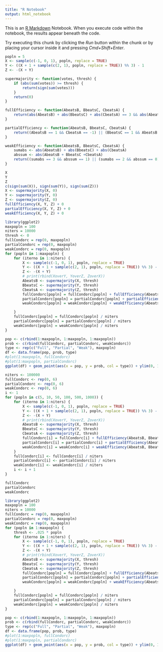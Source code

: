 ```yaml
---
title: "R Notebook"
output: html_notebook
---
```


This is an [R Markdown](http://rmarkdown.rstudio.com) Notebook. When you execute code within the notebook, the results appear beneath the code. 

Try executing this chunk by clicking the *Run* button within the chunk or by placing your cursor inside it and pressing *Cmd+Shift+Enter*. 

```r
popln = 5
X <- sample(c(-1, 0, 1), popln, replace = TRUE)
Y <- ((X + 1 + sample(c(2, 1), popln, replace = TRUE)) %% 3) - 1 
Z <- -(X + Y)

supermajority <- function(votes, thresh) {
    if (abs(sum(votes)) >= thresh) {
        return(sign(sum(votes)))
    }
    return(0)
}

fullEfficiency <- function(AbeatsB, BbeatsC, CbeatsA) {
    return(abs(AbeatsB) + abs(BbeatsC) + abs(CbeatsA) == 3 && abs(AbeatsB + BbeatsC + CbeatsA) == 1)
}

partialEfficiency <- function(AbeatsB, BbeatsC, CbeatsA) {
    return((AbeatsB == 1 && CbeatsA == -1) || (BbeatsC == 1 && AbeatsB == -1) || (CbeatsA == 1 && BbeatsC == -1))
}

weakEfficiency <- function(AbeatsB, BbeatsC, CbeatsA) {
    sumabs <- abs(AbeatsB) + abs(BbeatsC) + abs(CbeatsA) 
    abssum <- abs(AbeatsB + BbeatsC +CbeatsA)
    return((sumabs == 3 && abssum == 1) || (sumabs == 2 && abssum == 0) || sumabs == 1)
}

X
Y
Z
c(sign(sum(X)), sign(sum(Y)), sign(sum(Z)))
X <- supermajority(X, 0)
Y <- supermajority(Y, 0)
Z <- supermajority(Z, 0)
fullEfficiency(X, Y, Z) + 0
partialEfficiency(X, Y, Z) + 0
weakEfficiency(X, Y, Z) + 0
```

```r
library(ggplot2)
maxpopln = 100
niters = 10000
thresh <- 0
fullCondorc = rep(0, maxpopln)
partialCondorc = rep(0, maxpopln)
weakCondorc = rep(0, maxpopln)
for (popln in 1:maxpopln) {
    for (iterno in 1:niters) {
        X <- sample(c(-1, 0, 1), popln, replace = TRUE)
        Y <- ((X + 1 + sample(c(2, 1), popln, replace = TRUE)) %% 3) - 1 
        Z <- -(X + Y)
        # print(rbind(XoverY, YoverZ, ZoverX))
        AbeatsB <- supermajority(X, thresh)
        BbeatsC <- supermajority(Y, thresh)
        CbeatsA <- supermajority(Z, thresh)
        fullCondorc[popln] = fullCondorc[popln] + fullEfficiency(AbeatsB, BbeatsC, CbeatsA)
        partialCondorc[popln] = partialCondorc[popln] + partialEfficiency(AbeatsB, BbeatsC, CbeatsA)
        weakCondorc[popln] = weakCondorc[popln] + weakEfficiency(AbeatsB, BbeatsC, CbeatsA)

    }
    fullCondorc[popln] = fullCondorc[popln] / niters
    partialCondorc[popln] = partialCondorc[popln] / niters
    weakCondorc[popln] = weakCondorc[popln] / niters
}

pop <- c(rbind(1:maxpopln, 1:maxpopln, 1:maxpopln))
prob <- c(rbind(fullCondorc, partialCondorc, weakCondorc))
type <- rep(c("Full", "Partial", "Weak"), maxpopln)
df <- data.frame(pop, prob, type)
#plot(1:maxpopln, fullCondorc)
#plot(1:maxpopln, partialCondorc)
ggplot(df) + geom_point(aes(x = pop, y = prob, col = type)) + ylim(0, 1) + xlab("Population Size") + ylab("Efficiency") + labs(color = "Type of Efficiency") + ggtitle("Efficiency by Population Size")
```

```r
niters <- 100000
fullCondorc <- rep(0, 6)
partialCondorc <- rep(0, 6)
weakCondorc <- rep(0, 6)
i <- 1
for (popln in c(5, 10, 50, 100, 500, 1000)) {
    for (iterno in 1:niters) {
        X <- sample(c(-1, 0, 1), popln, replace = TRUE)
        Y <- ((X + 1 + sample(c(2, 1), popln, replace = TRUE)) %% 3) - 1 
        Z <- -(X + Y)
        # print(rbind(XoverY, YoverZ, ZoverX))
        AbeatsB <- supermajority(X, thresh)
        BbeatsC <- supermajority(Y, thresh)
        CbeatsA <- supermajority(Z, thresh)
        fullCondorc[i] = fullCondorc[i] + fullEfficiency(AbeatsB, BbeatsC, CbeatsA)
        partialCondorc[i] = partialCondorc[i] + partialEfficiency(AbeatsB, BbeatsC, CbeatsA)
        weakCondorc[i] = weakCondorc[i] + weakEfficiency(AbeatsB, BbeatsC, CbeatsA)     
    }
    fullCondorc[i] <- fullCondorc[i] / niters
    partialCondorc[i] <- partialCondorc[i] / niters
    weakCondorc[i] <- weakCondorc[i] / niters
    i <- i + 1
}

fullCondorc
partialCondorc
weakCondorc

```

```r
library(ggplot2)
maxpopln = 100
niters = 10000
fullCondorc = rep(0, maxpopln)
partialCondorc = rep(0, maxpopln)
weakCondorc = rep(0, maxpopln)
for (popln in 1:maxpopln) {
    thresh <- .025 * popln
    for (iterno in 1:niters) {
        X <- sample(c(-1, 0, 1), popln, replace = TRUE)
        Y <- ((X + 1 + sample(c(2, 1), popln, replace = TRUE)) %% 3) - 1 
        Z <- -(X + Y)
        # print(rbind(XoverY, YoverZ, ZoverX))
        AbeatsB <- supermajority(X, thresh)
        BbeatsC <- supermajority(Y, thresh)
        CbeatsA <- supermajority(Z, thresh)
        fullCondorc[popln] = fullCondorc[popln] + fullEfficiency(AbeatsB, BbeatsC, CbeatsA)
        partialCondorc[popln] = partialCondorc[popln] + partialEfficiency(AbeatsB, BbeatsC, CbeatsA)
        weakCondorc[popln] = weakCondorc[popln] + weakEfficiency(AbeatsB, BbeatsC, CbeatsA)

    }
    fullCondorc[popln] = fullCondorc[popln] / niters
    partialCondorc[popln] = partialCondorc[popln] / niters
    weakCondorc[popln] = weakCondorc[popln] / niters
}

pop <- c(rbind(1:maxpopln, 1:maxpopln, 1:maxpopln))
prob <- c(rbind(fullCondorc, partialCondorc, weakCondorc))
type <- rep(c("Full", "Partial", "Weak"), maxpopln)
df <- data.frame(pop, prob, type)
#plot(1:maxpopln, fullCondorc)
#plot(1:maxpopln, partialCondorc)
ggplot(df) + geom_point(aes(x = pop, y = prob, col = type)) + ylim(0, 1) + xlab("Population Size") + ylab("Efficiency") + labs(color = "Type of Efficiency") + ggtitle("Efficiency by Population Size")
```

